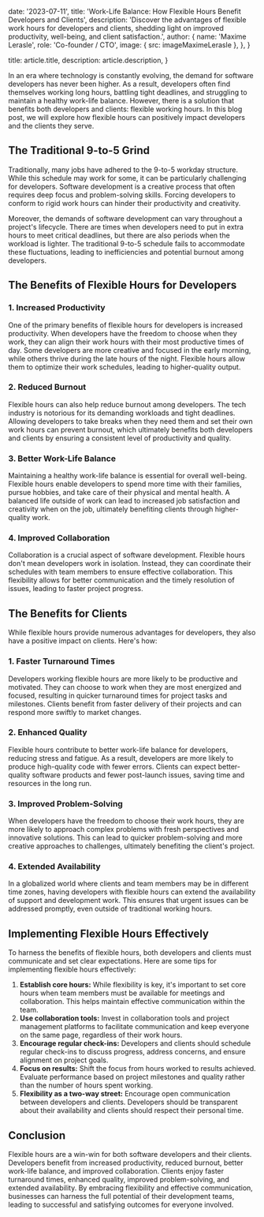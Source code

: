 
  date: '2023-07-11',
  title: 'Work-Life Balance: How Flexible Hours Benefit Developers and Clients',
  description:
    'Discover the advantages of flexible work hours for developers and clients, shedding light on improved productivity, well-being, and client satisfaction.',
  author: {
    name: 'Maxime Lerasle',
    role: 'Co-founder / CTO',
    image: { src: imageMaximeLerasle },
  },
}

  title: article.title,
  description: article.description,
}

In an era where technology is constantly evolving, the demand for software developers has never been higher. As a result, developers often find themselves working long hours, battling tight deadlines, and struggling to maintain a healthy work-life balance. However, there is a solution that benefits both developers and clients: flexible working hours. In this blog post, we will explore how flexible hours can positively impact developers and the clients they serve.

## **The Traditional 9-to-5 Grind**

Traditionally, many jobs have adhered to the 9-to-5 workday structure. While this schedule may work for some, it can be particularly challenging for developers. Software development is a creative process that often requires deep focus and problem-solving skills. Forcing developers to conform to rigid work hours can hinder their productivity and creativity.

Moreover, the demands of software development can vary throughout a project's lifecycle. There are times when developers need to put in extra hours to meet critical deadlines, but there are also periods when the workload is lighter. The traditional 9-to-5 schedule fails to accommodate these fluctuations, leading to inefficiencies and potential burnout among developers.

## **The Benefits of Flexible Hours for Developers**

### **1. Increased Productivity**

One of the primary benefits of flexible hours for developers is increased productivity. When developers have the freedom to choose when they work, they can align their work hours with their most productive times of day. Some developers are more creative and focused in the early morning, while others thrive during the late hours of the night. Flexible hours allow them to optimize their work schedules, leading to higher-quality output.

### **2. Reduced Burnout**

Flexible hours can also help reduce burnout among developers. The tech industry is notorious for its demanding workloads and tight deadlines. Allowing developers to take breaks when they need them and set their own work hours can prevent burnout, which ultimately benefits both developers and clients by ensuring a consistent level of productivity and quality.

### **3. Better Work-Life Balance**

Maintaining a healthy work-life balance is essential for overall well-being. Flexible hours enable developers to spend more time with their families, pursue hobbies, and take care of their physical and mental health. A balanced life outside of work can lead to increased job satisfaction and creativity when on the job, ultimately benefiting clients through higher-quality work.

### **4. Improved Collaboration**

Collaboration is a crucial aspect of software development. Flexible hours don't mean developers work in isolation. Instead, they can coordinate their schedules with team members to ensure effective collaboration. This flexibility allows for better communication and the timely resolution of issues, leading to faster project progress.

## **The Benefits for Clients**

While flexible hours provide numerous advantages for developers, they also have a positive impact on clients. Here's how:

### **1. Faster Turnaround Times**

Developers working flexible hours are more likely to be productive and motivated. They can choose to work when they are most energized and focused, resulting in quicker turnaround times for project tasks and milestones. Clients benefit from faster delivery of their projects and can respond more swiftly to market changes.

### **2. Enhanced Quality**

Flexible hours contribute to better work-life balance for developers, reducing stress and fatigue. As a result, developers are more likely to produce high-quality code with fewer errors. Clients can expect better-quality software products and fewer post-launch issues, saving time and resources in the long run.

### **3. Improved Problem-Solving**

When developers have the freedom to choose their work hours, they are more likely to approach complex problems with fresh perspectives and innovative solutions. This can lead to quicker problem-solving and more creative approaches to challenges, ultimately benefiting the client's project.

### **4. Extended Availability**

In a globalized world where clients and team members may be in different time zones, having developers with flexible hours can extend the availability of support and development work. This ensures that urgent issues can be addressed promptly, even outside of traditional working hours.

## **Implementing Flexible Hours Effectively**

To harness the benefits of flexible hours, both developers and clients must communicate and set clear expectations. Here are some tips for implementing flexible hours effectively:

1. **Establish core hours:** While flexibility is key, it's important to set core hours when team members must be available for meetings and collaboration. This helps maintain effective communication within the team.
2. **Use collaboration tools:** Invest in collaboration tools and project management platforms to facilitate communication and keep everyone on the same page, regardless of their work hours.
3. **Encourage regular check-ins:** Developers and clients should schedule regular check-ins to discuss progress, address concerns, and ensure alignment on project goals.
4. **Focus on results:** Shift the focus from hours worked to results achieved. Evaluate performance based on project milestones and quality rather than the number of hours spent working.
5. **Flexibility as a two-way street:** Encourage open communication between developers and clients. Developers should be transparent about their availability and clients should respect their personal time.

## **Conclusion**

Flexible hours are a win-win for both software developers and their clients. Developers benefit from increased productivity, reduced burnout, better work-life balance, and improved collaboration. Clients enjoy faster turnaround times, enhanced quality, improved problem-solving, and extended availability. By embracing flexibility and effective communication, businesses can harness the full potential of their development teams, leading to successful and satisfying outcomes for everyone involved.
